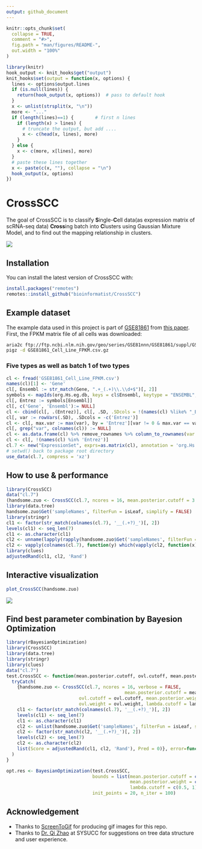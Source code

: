 ```yaml
---
output: github_document
---
```


<!-- README.md is generated from README.Rmd. Please edit that file -->

```r
knitr::opts_chunk$set(
  collapse = TRUE,
  comment = "#>",
  fig.path = "man/figures/README-",
  out.width = "100%"
)

library(knitr)
hook_output <- knit_hooks$get("output")
knit_hooks$set(output = function(x, options) {
  lines <- options$output.lines
  if (is.null(lines)) {
    return(hook_output(x, options))  # pass to default hook
  }
  x <- unlist(strsplit(x, "\n"))
  more <- "..."
  if (length(lines)==1) {        # first n lines
    if (length(x) > lines) {
      # truncate the output, but add ....
      x <- c(head(x, lines), more)
    }
  } else {
    x <- c(more, x[lines], more)
  }
  # paste these lines together
  x <- paste(c(x, ""), collapse = "\n")
  hook_output(x, options)
})
```

# CrossSCC

The goal of CrossSCC is to classify **S**ingle-**C**ell data(as expression matrix of scRNA-seq data) **Cross**ing batch into **C**lusters using Gaussian Mixture Model, and to find out the mapping relationship in clusters.

![](man/figures/readme.gif)

## Installation

You can install the latest version of CrossSCC with:

```r
install.packages("remotes")
remotes::install_github("bioinformatist/CrossSCC")
```

## Example dataset

The example data used in this project is part of [GSE81861](https://www.ncbi.nlm.nih.gov/geo/query/acc.cgi?acc=GSE81861) from [this paper](https://www.nature.com/articles/ng.3818#accessions). First, the FPKM matrix file of all cells was downloaded:

```bash
aria2c ftp://ftp.ncbi.nlm.nih.gov/geo/series/GSE81nnn/GSE81861/suppl/GSE81861_Cell_Line_FPKM.csv.gz
pigz -d GSE81861_Cell_Line_FPKM.csv.gz
```

### Five types as well as batch 1 of two types

```r
cl <- fread('GSE81861_Cell_Line_FPKM.csv')
names(cl)[1] <- 'Gene'
cl[, Ensembl := str_match(Gene, ".+_(.+)\\.\\d+$")[, 2]]
symbols <- mapIds(org.Hs.eg.db, keys = cl$Ensembl, keytype = "ENSEMBL", column="ENTREZID", multiVals = 'first')
cl[, Entrez := symbols[Ensembl]]
cl[, c('Gene', 'Ensembl'):= NULL]
cl <- cbind(cl[, .(Entrez)], cl[, .SD, .SDcols = !(names(cl) %like% "_B2_")])
cl[, var := rowVars(.SD), .SDcols = -c('Entrez')]
cl <- cl[, max.var := max(var), by = 'Entrez'][var != 0 & max.var == var & !is.na(Entrez), ]
cl[, grep("var", colnames(cl)) := NULL]
cl <- as.data.frame(cl) %>% remove_rownames %>% column_to_rownames(var = "Entrez")
cl <- cl[, !(names(cl) %in% 'Entrez')]
cl.7 <- new("ExpressionSet", exprs=as.matrix(cl), annotation = 'org.Hs.eg.db')
# setwd() back to package root directory
use_data(cl.7, compress = 'xz')
```

## How to use & performance

```r
library(CrossSCC)
data("cl.7")
(handsome.zuo <- CrossSCC(cl.7, ncores = 16, mean.posterior.cutoff = 3.000000e-01, ovl.cutoff = 4.588144e-01, mean.posterior.weight = 2.220446e-16, ovl.weight = 2.220446e-16, lambda.cutoff = 5.198353e-01, verbose = FALSE))
library(data.tree)
handsome.zuo$Get('sampleNames', filterFun = isLeaf, simplify = FALSE)
library(stringr)
cl1 <- factor(str_match(colnames(cl.7), '__(.+?)_')[, 2])
levels(cl1) <- seq_len(7)
cl1 <- as.character(cl1)
cl2 <- unname(lapply(rapply(handsome.zuo$Get('sampleNames', filterFun = isLeaf), enquote, how = 'unlist'), eval))
cl2 <- vapply(colnames(cl.7), function(y) which(vapply(cl2, function(x) y %in% x, logical(1))), 2333, USE.NAMES = FALSE)
library(clues)
adjustedRand(cl1, cl2, 'Rand')
```

## Interactive visualization

```r
plot_CrossSCC(handsome.zuo)
```

![](man/figures/readme2.gif)

## Find best parameter combination by Bayesion Optimization

```r
library(rBayesianOptimization)
library(CrossSCC)
library(data.tree)
library(stringr)
library(clues)
data("cl.7")
test.CrossSCC <- function(mean.posterior.cutoff, ovl.cutoff, mean.posterior.weight, ovl.weight, lambda.cutoff) {
  tryCatch(
    {handsome.zuo <- CrossSCC(cl.7, ncores = 16, verbose = FALSE,
                                            mean.posterior.cutoff = mean.posterior.cutoff,
                           ovl.cutoff = ovl.cutoff, mean.posterior.weight = mean.posterior.weight,
                           ovl.weight = ovl.weight, lambda.cutoff = lambda.cutoff)
    cl1 <- factor(str_match(colnames(cl.7), '__(.+?)_')[, 2])
    levels(cl1) <- seq_len(7)
    cl1 <- as.character(cl1)
    cl2 <- unlist(handsome.zuo$Get('sampleNames', filterFun = isLeaf, simplify = FALSE))
    cl2 <- factor(str_match(cl2, '__(.+?)_')[, 2])
    levels(cl2) <- seq_len(7)
    cl2 <- as.character(cl2)
    list(Score = adjustedRand(cl1, cl2, 'Rand'), Pred = 0)}, error=function(e) list(Score = 0, Pred = 0)
  )
}

opt.res <- BayesianOptimization(test.CrossSCC,
                                bounds = list(mean.posterior.cutoff = c(0, 0.5), ovl.cutoff = c(0, 0.5),
                                              mean.posterior.weight = c(0, 1), ovl.weight = c(0, 1),
                                              lambda.cutoff = c(0.5, 1)),
                                init_points = 20, n_iter = 100)
```

## Acknowledgement

- Thanks to [ScreenToGif](https://github.com/NickeManarin/ScreenToGif) for producing gif images for this repo.
- Thanks to [Dr. Qi Zhao](http://seqworld.com) at SYSUCC for suggestions on tree data structure and user experience.
